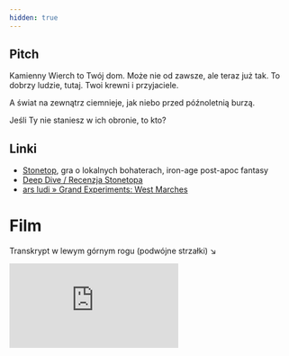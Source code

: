 ```yaml
---
hidden: true
---
```


## Pitch

Kamienny Wierch to Twój dom. Może nie od zawsze, ale teraz już tak. To dobrzy
ludzie, tutaj. Twoi krewni i przyjaciele.

A świat na zewnątrz ciemnieje, jak niebo przed późnoletnią burzą.

Jeśli Ty nie staniesz w ich obronie, to kto?

## Linki

- [Stonetop](https://www.kickstarter.com/projects/1735046512/stonetop/description#story),
  gra o lokalnych bohaterach, iron-age post-apoc fantasy
- [Deep Dive / Recenzja Stonetopa](https://www.indiegamereadingclub.com/indie-game-reading-club/deep-dive-stonetop/)
- [ars ludi » Grand Experiments: West Marches](https://arsludi.lamemage.com/index.php/78/grand-experiments-west-marches/)

<script src="https://cursor-party.hasparus.partykit.dev/cursors.js"></script>

# Film

Transkrypt w lewym górnym rogu (podwójne strzałki) ↘️

<iframe
  className="zaduma-image-box h-[600px] w-screen !max-w-[--wide-content-width]"
  src="https://share.descript.com/embed/M1W9U3K1nQQ"
  title="YouTube video player"
  frameborder="0"
  allow="accelerometer; autoplay; clipboard-write; encrypted-media; gyroscope; picture-in-picture; web-share"
  allowfullscreen
/>
